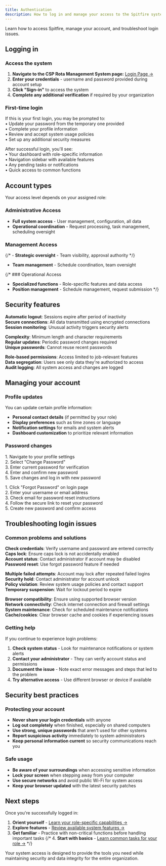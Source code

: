 ```yaml
---
title: Authentication
description: How to log in and manage your access to the Spitfire system
---
```





Learn how to access Spitfire, manage your account, and troubleshoot login issues.

## Logging in

### Access the system

1. **Navigate to the CSP Rota Management System page:** [Login Page →](https://spitfire-staging.onrender.com/auth/login)
2. **Enter your credentials** - username and password provided during account setup
3. **Click "Sign-in"** to access the system
4. **Complete any additional verification** if required by your organization

### First-time login

<Accordion>
  <AccordionItem title="Account Setup">
    <p>
      If this is your first login, you may be prompted to:<br/>
      • Update your password from the temporary one provided<br/>
      • Complete your profile information<br/>
      • Review and accept system usage policies<br/>
      • Set up any additional security measures
    </p>
  </AccordionItem>
  <AccordionItem title="System Orientation">
    <p>
      After successful login, you'll see:<br/>
      • Your dashboard with role-specific information<br/>
      • Navigation sidebar with available features<br/>
      • Any pending tasks or notifications<br/>
      • Quick access to common functions
    </p>
  </AccordionItem>
</Accordion>

## Account types

Your access level depends on your assigned role:

### Administrative Access
- <Badge text="Admin" variant="danger" /> **Full system access** - User management, configuration, all data
- <Badge text="Operations Support" variant="caution" /> **Operational coordination** - Request processing, task management, scheduling oversight

### Management Access  
{/* - <Badge text="COO" variant="success" /> **Strategic oversight** - Team visibility, approval authority */}
- <Badge text="Operations Manager" variant="caution" /> **Team management** - Schedule coordination, team oversight

{/* ### Operational Access
- <Badge text="Deputies/Logistics/Resourcing" variant="note" /> **Specialized functions** - Role-specific features and data access
- <Badge text="Static Manager" variant="note" /> **Position management** - Schedule management, request submission */}

## Security features

<Accordion>
  <AccordionItem title="Session Management">
    <p>
      <strong>Automatic logout</strong>: Sessions expire after period of inactivity<br/>
      <strong>Secure connections</strong>: All data transmitted using encrypted connections<br/>
      <strong>Session monitoring</strong>: Unusual activity triggers security alerts
    </p>
  </AccordionItem>
  <AccordionItem title="Password Requirements">
    <p>
      <strong>Complexity</strong>: Minimum length and character requirements<br/>
      <strong>Regular updates</strong>: Periodic password changes required<br/>
      <strong>Unique passwords</strong>: Cannot reuse recent passwords
    </p>
  </AccordionItem>
  <AccordionItem title="Access Controls">
    <p>
      <strong>Role-based permissions</strong>: Access limited to job-relevant features<br/>
      <strong>Data segregation</strong>: Users see only data they're authorized to access<br/>
      <strong>Audit logging</strong>: All system access and changes are logged
    </p>
  </AccordionItem>
</Accordion>

## Managing your account

### Profile updates

You can update certain profile information:

- **Personal contact details** (if permitted by your role)
- **Display preferences** such as time zones or language
- **Notification settings** for emails and system alerts
- **Dashboard customization** to prioritize relevant information

### Password changes

<Accordion>
  <AccordionItem title="Regular Password Updates">
    <p>
      1. Navigate to your profile settings<br/>
      2. Select "Change Password"<br/>
      3. Enter current password for verification<br/>
      4. Enter and confirm new password<br/>
      5. Save changes and log in with new password
    </p>
  </AccordionItem>
  <AccordionItem title="Forgotten Password Recovery">
    <p>
      1. Click "Forgot Password" on login page<br/>
      2. Enter your username or email address<br/>
      3. Check email for password reset instructions<br/>
      4. Follow the secure link to reset your password<br/>
      5. Create new password and confirm access
    </p>
  </AccordionItem>
</Accordion>

## Troubleshooting login issues

### Common problems and solutions

<Accordion>
  <AccordionItem title="Invalid username or password">
    <p>
      <strong>Check credentials</strong>: Verify username and password are entered correctly<br/>
      <strong>Caps lock</strong>: Ensure caps lock is not accidentally enabled<br/>
      <strong>Account status</strong>: Contact administrator if account may be disabled<br/>
      <strong>Password reset</strong>: Use forgot password feature if needed
    </p>
  </AccordionItem>
  <AccordionItem title="Account locked or suspended">
    <p>
      <strong>Multiple failed attempts</strong>: Account may lock after repeated failed logins<br/>
      <strong>Security hold</strong>: Contact administrator for account unlock<br/>
      <strong>Policy violation</strong>: Review system usage policies and contact support<br/>
      <strong>Temporary suspension</strong>: Wait for lockout period to expire
    </p>
  </AccordionItem>
  <AccordionItem title="System access issues">
    <p>
      <strong>Browser compatibility</strong>: Ensure using supported browser version<br/>
      <strong>Network connectivity</strong>: Check internet connection and firewall settings<br/>
      <strong>System maintenance</strong>: Check for scheduled maintenance notifications<br/>
      <strong>Cache/cookies</strong>: Clear browser cache and cookies if experiencing issues
    </p>
  </AccordionItem>
</Accordion>

### Getting help

If you continue to experience login problems:

1. **Check system status** - Look for maintenance notifications or system alerts
2. **Contact your administrator** - They can verify account status and permissions
3. **Document the issue** - Note exact error messages and steps that led to the problem
4. **Try alternative access** - Use different browser or device if available

## Security best practices

### Protecting your account

- **Never share your login credentials** with anyone
- **Log out completely** when finished, especially on shared computers
- **Use strong, unique passwords** that aren't used for other systems
- **Report suspicious activity** immediately to system administrators
- **Keep personal information current** so security communications reach you

### Safe usage

- **Be aware of your surroundings** when accessing sensitive information
- **Lock your screen** when stepping away from your computer
- **Use secure networks** and avoid public Wi-Fi for system access
- **Keep your browser updated** with the latest security patches

## Next steps

Once you're successfully logged in:

1. **Orient yourself** - [Learn your role-specific capabilities →](/getting-started/first-steps)
2. **Explore features** - [Review available system features →](/features/overview)
3. **Get familiar** - Practice with non-critical functions before handling important tasks
{/* 4. **Start with basics** - [Learn common tasks for your role →](/how-to-guides/) */}


Your system access is designed to provide the tools you need while maintaining security and data integrity for the entire organization.